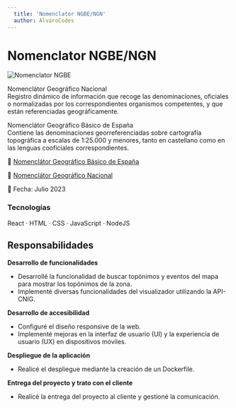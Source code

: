 ```yaml
---
  title: 'Nomenclator NGBE/NGN'
  author: AlvaroCodes
---
```


# Nomenclator NGBE/NGN

<img
  src="/images/nomenclator.webp"
  alt="Nomenclator NGBE"
  transition:name="Nomenclator"
/>

Nomenclátor Geográfico Nacional  
Registro dinámico de información que recoge las denominaciones, oficiales o normalizadas por los correspondientes organismos competentes, y que están referenciadas geográficamente.

Nomenclátor Geográfico Básico de España  
Contiene las denominaciones georreferenciadas sobre cartografía topográfica a escalas de 1:25.000 y menores, tanto en castellano como en las lenguas cooficiales correspondientes.


🔗 [Nomenclátor Geográfico Básico de España](https://visualizadores.ign.es/nomenclator_ngbe/)  

🔗 [Nomenclátor Geográfico Nacional](https://visualizadores.ign.es/nomenclator_ngn/)

📅 Fecha: Julio 2023

### Tecnologías 
React · HTML · CSS · JavaScript · NodeJS

## Responsabilidades

**Desarrollo de funcionalidades**  
- Desarrollé la funcionalidad de buscar topónimos y eventos del mapa para mostrar los topónimos de la zona.
- Implementé diversas funcionalidades del visualizador utilizando la API-CNIG.

**Desarrollo de accesibilidad** 
- Configuré el diseño responsive de la web.
- Implementé mejoras en la interfaz de usuario (UI) y la experiencia de usuario (UX) en dispositivos móviles.

**Despliegue de la aplicación**  
- Realicé el despliegue mediante la creación de un Dockerfile.

**Entrega del proyecto y trato con el cliente**  
- Realicé la entrega del proyecto al cliente y gestioné la comunicación.
